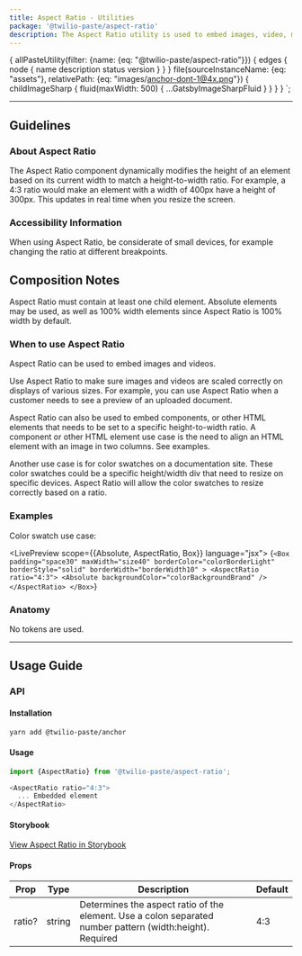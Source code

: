 ```yaml
---
title: Aspect Ratio - Utilities
package: '@twilio-paste/aspect-ratio'
description: The Aspect Ratio utility is used to embed images, video, media, components, or other HTML elements. It prevents skewing, cropping, etc.
---
```



  {
    allPasteUtility(filter: {name: {eq: "@twilio-paste/aspect-ratio"}}) {
      edges {
        node {
          name
          description
          status
          version
        }
      }
    }
    file(sourceInstanceName: {eq: "assets"}, relativePath: {eq: "images/anchor-dont-1@4x.png"}) {
      childImageSharp {
        fluid(maxWidth: 500) {
          ...GatsbyImageSharpFluid
        }
      }
    }
  }
`;

<ComponentHeader
  name="Aspect Ratio"
  categoryRoute={SidebarCategoryRoutes.UTILITIES}
  githubUrl="https://github.com/twilio-labs/paste/tree/master/packages/paste-core/utilities/aspect-ratio"
  storybookUrl="https://twilio-labs.github.io/paste/?path=/story/utilities-aspect-ratio--default"
  data={props.data.allPasteUtility.edges}
/>

***

<content>

## Guidelines

### About Aspect Ratio

The Aspect Ratio component dynamically modifies the height of an element based on its
current width to match a height-to-width ratio. For example, a 4:3 ratio would make
an element with a width of 400px have a height of 300px. This updates in real time
when you resize the screen.

### Accessibility Information

When using Aspect Ratio, be considerate of small devices, for example changing the ratio
at different breakpoints.

## Composition Notes

Aspect Ratio must contain at least one child element. Absolute elements may be used,
as well as 100% width elements since Aspect Ratio is 100% width by default.

### When to use Aspect Ratio

Aspect Ratio can be used to embed images and videos.

Use Aspect Ratio to make sure images and videos are scaled correctly on
displays of various sizes. For example, you can use Aspect Ratio when a
customer needs to see a preview of an uploaded document.

Aspect Ratio can also be used to embed components, or other HTML elements that
needs to be set to a specific height-to-width ratio. A component or other HTML
element use case is the need to align an HTML element with an image in two columns.
See examples.

Another use case is for color swatches on a documentation site. These color swatches
could be a specific height/width div that need to resize on specific devices.
Aspect Ratio will allow the color swatches to resize correctly based on a ratio.

<DoDont>
  <Do title="Do" body="Use for an image or embedded video, and have it resize at a specific ratio." preview={false} />
  <Dont title="Don't" body="Don’t use with fixed size (width & height) elements, as those will not adhere to the height-to-width ratio." preview={false} />
</DoDont>

<DoDont>
  <Do title="Do" body="Use to embed a component or other HTML element." preview={false} />
  <Dont title="Don't" body="Don’t use without any child elements, because this is only a container element." preview={false} />
</DoDont>

### Examples

Color swatch use case:

<LivePreview scope={{Absolute, AspectRatio, Box}} language="jsx">
  {`<Box
      padding="space30"
      maxWidth="size40"
      borderColor="colorBorderLight"
      borderStyle="solid"
      borderWidth="borderWidth10"
    >
      <AspectRatio ratio="4:3">
        <Absolute backgroundColor="colorBackgroundBrand" />
      </AspectRatio>
    </Box>`}
</LivePreview>

### Anatomy

No tokens are used.

</content>

***

<content>

## Usage Guide

### API

#### Installation

```bash
yarn add @twilio-paste/anchor
```

#### Usage

```js
import {AspectRatio} from '@twilio-paste/aspect-ratio';

<AspectRatio ratio="4:3">
  ... Embedded element
</AspectRatio>
```

#### Storybook

[View Aspect Ratio in Storybook](https://twilio-labs.github.io/paste/?path=/story/utilities-aspect-ratio--default)


#### Props

| Prop           | Type                  | Description                                                                                                              | Default   |
| -------------- | --------------------- | ------------------------------------------------------------------------------------------------------------------------ | --------- |
| ratio?         | string                | Determines the aspect ratio of the element. Use a colon separated number pattern (width:height). Required                | 4:3       |

<Box marginTop={30}>
  <Changelog />
</Box>

</content>
